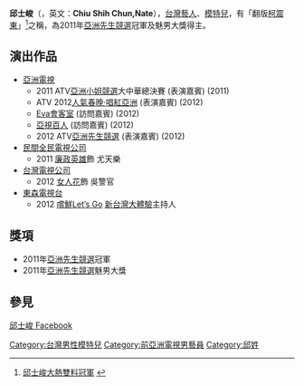 {{不是|text = 香港男子跳唱組合MIRROR成員'''[[邱士縉|邱士縉]]'''}}
{{onesource|time=2014-09-05T06:36:36+00:00}}
{{藝人
| 類型 = 男演員
| 原名 = 邱士峻
| 綽號 = 
| 英文名 = Chiu Shih Chun
| 別名 = Nate
| 國籍 ={{ROC}} 
| 籍貫 = 
| 出生日期 = 1986-10-03
| 出生地點 = {{TWN}}
| 逝世日期 = 
| 逝世地點 = 
| 教育程度 = 屏東教育大學應用物理系科系
| 血型 = 
| 唱片公司 =
| 經紀公司 =
| 活躍年代 = 2011年至今
| 配偶 = 
| 官方網站 = 
| imdb = 
}}

'''邱士峻'''（{{bd|1986年10月3日}}，英文：'''Chiu Shih Chun,Nate'''），[[台灣|台灣]][[藝人|藝人]]、[[模特兒|模特兒]]，有「翻版[[柯震東|柯震東]]」<ref>[http://news.sina.com.hk/news/15/1/1/2524292/1.html 邱士峻大熱雙料冠軍] {{webarchive|url=https://web.archive.org/web/20120507023514/http://news.sina.com.hk/news/15/1/1/2524292/1.html |date=2012-05-07 }}</ref>之稱，為2011年[[亞洲先生競選|亞洲先生競選]]冠軍及魅男大獎得主。

== 演出作品 ==
* [[亞洲電視|亞洲電視]]
** 2011 ATV[[亞洲小姐競選|亞洲小姐競選]]大中華總決賽 (表演嘉賓) (2011)
** ATV 2012[[人氣春晚‧唱紅亞洲|人氣春晚‧唱紅亞洲]] (表演嘉賓) (2012)
** [[Eva會客室|Eva會客室]] (訪問嘉賓) (2012)
** [[亞視百人|亞視百人]] (訪問嘉賓) (2012)
** 2012 ATV[[亞洲先生競選|亞洲先生競選]] (表演嘉賓) (2012)
* [[民間全民電視公司|民間全民電視公司]]
** 2011 [[廉政英雄|廉政英雄]]飾 尤天樂
* [[台灣電視公司|台灣電視公司]]
** 2012 [[女人花_(2012年電視劇)|女人花]]飾 吳警官
* [[東森電視台|東森電視台]]
** 2012 [[嚐鮮Let’s_Go|嚐鮮Let’s Go]] [[新台灣大體驗|新台灣大體驗]]主持人

== 獎項 ==
* 2011年[[亞洲先生競選|亞洲先生競選]]冠軍
* 2011年[[亞洲先生競選|亞洲先生競選]]魅男大獎

== 參見 ==
{{reflist}}
[https://www.facebook.com/natenatenate123 邱士峻 Facebook]

{{亞洲先生|[[趙涌|趙涌]]|[[朱曉輝_(模特兒)|朱曉輝]]}}

[[Category:台灣男性模特兒|Category:台灣男性模特兒]]
[[Category:前亞洲電視男藝員|Category:前亞洲電視男藝員]]
[[Category:邱姓|Category:邱姓]]